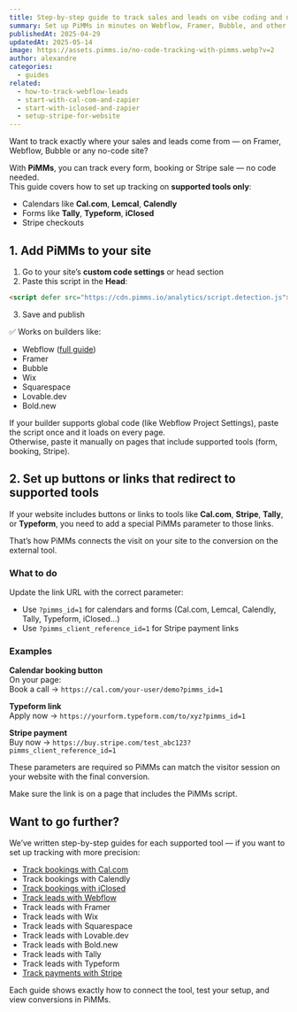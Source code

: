 ```yaml
---
title: Step-by-step guide to track sales and leads on vibe coding and no-code website builders
summary: Set up PiMMs in minutes on Webflow, Framer, Bubble, and other AI or no-code tools — and track every form, calendar, or Stripe checkout with full attribution.
publishedAt: 2025-04-29
updatedAt: 2025-05-14
image: https://assets.pimms.io/no-code-tracking-with-pimms.webp?v=2
author: alexandre
categories:
  - guides
related:
  - how-to-track-webflow-leads
  - start-with-cal-com-and-zapier
  - start-with-iclosed-and-zapier
  - setup-stripe-for-website
---
```


Want to track exactly where your sales and leads come from — on Framer, Webflow, Bubble or any no-code site?

With **PiMMs**, you can track every form, booking or Stripe sale — no code needed.  
This guide covers how to set up tracking on **supported tools only**:

- Calendars like **Cal.com**, **Lemcal**, **Calendly**
- Forms like **Tally**, **Typeform**, **iClosed**
- Stripe checkouts

## 1. Add PiMMs to your site

1. Go to your site’s **custom code settings** or head section  
2. Paste this script in the **Head**:

```html
<script defer src="https://cdn.pimms.io/analytics/script.detection.js"></script>
```

3. Save and publish

✅ Works on builders like:
- Webflow ([full guide](/blog/how-to-track-webflow-leads))
- Framer
- Bubble
- Wix
- Squarespace
- Lovable.dev
- Bold.new

If your builder supports global code (like Webflow Project Settings), paste the script once and it loads on every page.  
Otherwise, paste it manually on pages that include supported tools (form, booking, Stripe).

## 2. Set up buttons or links that redirect to supported tools

If your website includes buttons or links to tools like **Cal.com**, **Stripe**, **Tally**, or **Typeform**, you need to add a special PiMMs parameter to those links.

That’s how PiMMs connects the visit on your site to the conversion on the external tool.

### What to do

Update the link URL with the correct parameter:

- Use `?pimms_id=1` for calendars and forms (Cal.com, Lemcal, Calendly, Tally, Typeform, iClosed…)
- Use `?pimms_client_reference_id=1` for Stripe payment links

### Examples

**Calendar booking button**  
On your page:  
Book a call → `https://cal.com/your-user/demo?pimms_id=1`

**Typeform link**  
Apply now → `https://yourform.typeform.com/to/xyz?pimms_id=1`

**Stripe payment**  
Buy now → `https://buy.stripe.com/test_abc123?pimms_client_reference_id=1`

These parameters are required so PiMMs can match the visitor session on your website with the final conversion.

Make sure the link is on a page that includes the PiMMs script.

## Want to go further?

We’ve written step-by-step guides for each supported tool — if you want to set up tracking with more precision:

- [Track bookings with Cal.com](/blog/start-with-cal-com-and-zapier)
- Track bookings with Calendly
- [Track bookings with iClosed](/blog/start-with-iclosed-and-zapier)
- [Track leads with Webflow](/blog/how-to-track-webflow-leads)
- Track leads with Framer
- Track leads with Wix
- Track leads with Squarespace
- Track leads with Lovable.dev
- Track leads with Bold.new
- Track leads with Tally
- Track leads with Typeform
- [Track payments with Stripe](/blog/setup-stripe-for-website)

Each guide shows exactly how to connect the tool, test your setup, and view conversions in PiMMs.
